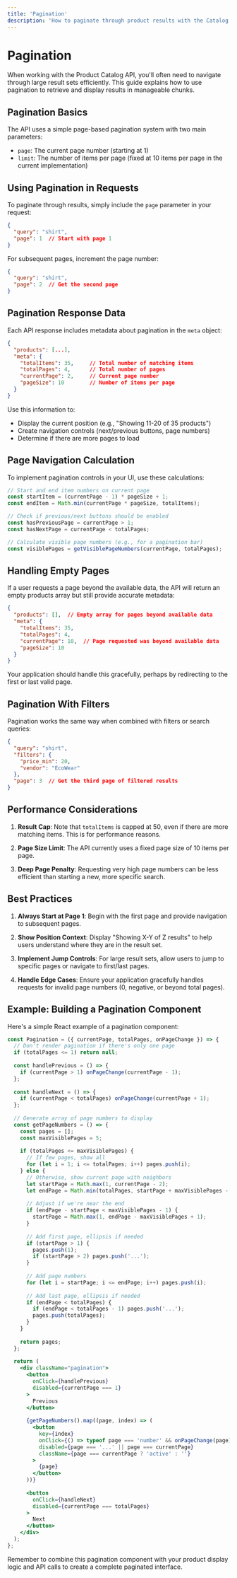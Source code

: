 ```yaml
---
title: 'Pagination'
description: 'How to paginate through product results with the Catalog API'
---
```


# Pagination

When working with the Product Catalog API, you'll often need to navigate through large result sets efficiently. This guide explains how to use pagination to retrieve and display results in manageable chunks.

## Pagination Basics

The API uses a simple page-based pagination system with two main parameters:

- `page`: The current page number (starting at 1)
- `limit`: The number of items per page (fixed at 10 items per page in the current implementation)

## Using Pagination in Requests

To paginate through results, simply include the `page` parameter in your request:

```json
{
  "query": "shirt",
  "page": 1  // Start with page 1
}
```

For subsequent pages, increment the page number:

```json
{
  "query": "shirt",
  "page": 2  // Get the second page
}
```

## Pagination Response Data

Each API response includes metadata about pagination in the `meta` object:

```json
{
  "products": [...],
  "meta": {
    "totalItems": 35,     // Total number of matching items
    "totalPages": 4,      // Total number of pages
    "currentPage": 2,     // Current page number
    "pageSize": 10        // Number of items per page
  }
}
```

Use this information to:
- Display the current position (e.g., "Showing 11-20 of 35 products")
- Create navigation controls (next/previous buttons, page numbers)
- Determine if there are more pages to load

## Page Navigation Calculation

To implement pagination controls in your UI, use these calculations:

```javascript
// Start and end item numbers on current page
const startItem = (currentPage - 1) * pageSize + 1;
const endItem = Math.min(currentPage * pageSize, totalItems);

// Check if previous/next buttons should be enabled
const hasPreviousPage = currentPage > 1;
const hasNextPage = currentPage < totalPages;

// Calculate visible page numbers (e.g., for a pagination bar)
const visiblePages = getVisiblePageNumbers(currentPage, totalPages);
```

## Handling Empty Pages

If a user requests a page beyond the available data, the API will return an empty products array but still provide accurate metadata:

```json
{
  "products": [],  // Empty array for pages beyond available data
  "meta": {
    "totalItems": 35,
    "totalPages": 4,
    "currentPage": 10,  // Page requested was beyond available data
    "pageSize": 10
  }
}
```

Your application should handle this gracefully, perhaps by redirecting to the first or last valid page.

## Pagination With Filters

Pagination works the same way when combined with filters or search queries:

```json
{
  "query": "shirt",
  "filters": {
    "price_min": 20,
    "vendor": "EcoWear"
  },
  "page": 3  // Get the third page of filtered results
}
```

## Performance Considerations

1. **Result Cap**: Note that `totalItems` is capped at 50, even if there are more matching items. This is for performance reasons.

2. **Page Size Limit**: The API currently uses a fixed page size of 10 items per page.

3. **Deep Page Penalty**: Requesting very high page numbers can be less efficient than starting a new, more specific search.

## Best Practices

1. **Always Start at Page 1**: Begin with the first page and provide navigation to subsequent pages.

2. **Show Position Context**: Display "Showing X-Y of Z results" to help users understand where they are in the result set.

3. **Implement Jump Controls**: For large result sets, allow users to jump to specific pages or navigate to first/last pages.

4. **Handle Edge Cases**: Ensure your application gracefully handles requests for invalid page numbers (0, negative, or beyond total pages).

## Example: Building a Pagination Component

Here's a simple React example of a pagination component:

```jsx
const Pagination = ({ currentPage, totalPages, onPageChange }) => {
  // Don't render pagination if there's only one page
  if (totalPages <= 1) return null;
  
  const handlePrevious = () => {
    if (currentPage > 1) onPageChange(currentPage - 1);
  };
  
  const handleNext = () => {
    if (currentPage < totalPages) onPageChange(currentPage + 1);
  };
  
  // Generate array of page numbers to display
  const getPageNumbers = () => {
    const pages = [];
    const maxVisiblePages = 5;
    
    if (totalPages <= maxVisiblePages) {
      // If few pages, show all
      for (let i = 1; i <= totalPages; i++) pages.push(i);
    } else {
      // Otherwise, show current page with neighbors
      let startPage = Math.max(1, currentPage - 2);
      let endPage = Math.min(totalPages, startPage + maxVisiblePages - 1);
      
      // Adjust if we're near the end
      if (endPage - startPage < maxVisiblePages - 1) {
        startPage = Math.max(1, endPage - maxVisiblePages + 1);
      }
      
      // Add first page, ellipsis if needed
      if (startPage > 1) {
        pages.push(1);
        if (startPage > 2) pages.push('...');
      }
      
      // Add page numbers
      for (let i = startPage; i <= endPage; i++) pages.push(i);
      
      // Add last page, ellipsis if needed
      if (endPage < totalPages) {
        if (endPage < totalPages - 1) pages.push('...');
        pages.push(totalPages);
      }
    }
    
    return pages;
  };
  
  return (
    <div className="pagination">
      <button 
        onClick={handlePrevious} 
        disabled={currentPage === 1}
      >
        Previous
      </button>
      
      {getPageNumbers().map((page, index) => (
        <button
          key={index}
          onClick={() => typeof page === 'number' && onPageChange(page)}
          disabled={page === '...' || page === currentPage}
          className={page === currentPage ? 'active' : ''}
        >
          {page}
        </button>
      ))}
      
      <button 
        onClick={handleNext} 
        disabled={currentPage === totalPages}
      >
        Next
      </button>
    </div>
  );
};
```

Remember to combine this pagination component with your product display logic and API calls to create a complete paginated interface. 